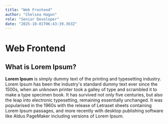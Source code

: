 ```yaml
---
title: "Web Frontend"
author: "Chelsea Hagon"
role: "Senior Developer"
date: "2025-10-01T06:43:39.363Z"
---
```


# Web Frontend 

## What is Lorem Ipsum?

**Lorem Ipsum** is simply dummy text of the printing and typesetting industry. Lorem Ipsum has been the industry's standard dummy text ever since the 1500s, when an unknown printer took a galley of type and scrambled it to make a type specimen book. It has survived not only five centuries, but also the leap into electronic typesetting, remaining essentially unchanged. It was popularised in the 1960s with the release of Letraset sheets containing Lorem Ipsum passages, and more recently with desktop publishing software like Aldus PageMaker including versions of Lorem Ipsum.